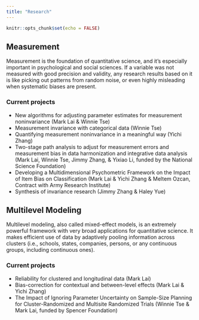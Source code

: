 ```yaml
---
title: "Research"
---
```


```r
knitr::opts_chunk$set(echo = FALSE)
```

## Measurement

Measurement is the foundation of quantitative science, and it's especially important in psychological and social sciences. If a variable was not measured with good precision and validity, any research results based on it is like picking out patterns from random noise, or even highly misleading when systematic biases are present. 

### Current projects

- New algorithms for adjusting parameter estimates for measurement noninvariance (Mark Lai & Winnie Tse)
- Measurement invariance with categorical data (Winnie Tse)
- Quantifying measurement noninvariance in a meaningful way (Yichi Zhang)
- Two-stage path analysis to adjust for measurement errors and measurement bias in data harmonization and integrative data analysis (Mark Lai, Winnie Tse, Jimmy Zhang, & Yixiao Li, funded by the National Science Foundation)
- Developing a Multidimensional Psychometric Framework on the Impact of Item Bias on Classification (Mark Lai & Yichi Zhang & Meltem Ozcan, Contract with Army Research Institute)
- Synthesis of invariance research (Jimmy Zhang & Haley Yue)

## Multilevel Modeling

Multilevel modeling, also called mixed-effect models, is an extremely powerful framework with very broad applications for quantitative science. It makes efficient use of data by adaptively pooling information across clusters (i.e., schools, states, companies, persons, or any continuous groups, including continuous ones). 

### Current projects

- Reliability for clustered and longitudinal data (Mark Lai)
- Bias-correction for contextual and between-level effects (Mark Lai & Yichi Zhang)
- The Impact of Ignoring Parameter Uncertainty on Sample-Size Planning for Cluster-Randomized and Multisite Randomized Trials (Winnie Tse & Mark Lai, funded by Spencer Foundation)
<!-- - Harmonization of multiwave daily diary data (Grace Mak, Haley Yue, Mark Lai) -->
